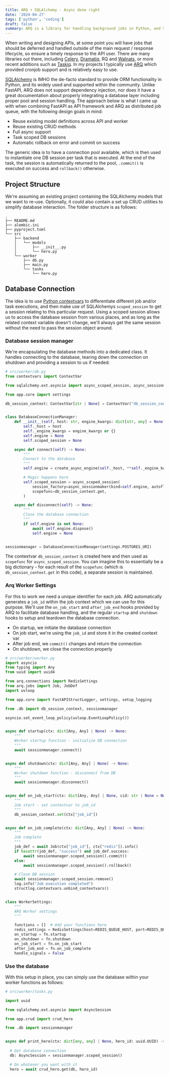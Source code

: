 ```yaml
---
title: ARQ + SQLAlchemy - Async done right
date: '2024-04-27'
tags: ['python', 'coding']
draft: false
summary: ARQ is a library for handling background jobs in Python, and SQLAlchemy is the de-facto standard for ORM in Python. This post shows how to combine both libraries in a FastAPI project.
---
```


When writing and designing APIs, at some point you will have jobs that should be deferred and handled outside of the main
request / response lifecycle, so ensure a timely response to the API user. There are many libraries out there, including
[Celery](https://docs.celeryq.dev/en/stable/), [Dramatiq](https://dramatiq.io), RQ and
[Walnats](https://walnats.orsinium.dev), or more recent additions such as [Taskiq](https://taskiq-python.github.io).
In my projects I typically use [ARQ](https://arq-docs.helpmanual.io) which provided cronjob support and is relatively easy to use.

[SQLAlchemy](https://www.sqlalchemy.org) is IMHO the de-facto standard to provide ORM functionality in Python, and its widely used and supported within the community. Unlike FastAPI, ARQ does not support dependency injection, nor does it have a great documentation about properly integrating a database layer including proper pool and session handling. The approach below is what I came up with when combining FastAPI as API framework and ARQ as distributed job queue, with the following design goals in mind:

- Reuse existing model definitions across API and worker
- Reuse existing CRUD methods
- Full async support
- Task scoped DB sessions
- Automatic rollback on error and commit on success

The generic idea is to have a connection pool available, which is then used to instantiate one DB session per task that is
executed. At the end of the task, the session is automatically returned to the pool, `.commit()` is executed on success and 
`rollback()` otherwise.

## <a name="Project Structure"></a>Project Structure

We're assuming an existing project containing the SQLAlchemy models that we want to re-use. Optionally, it could also contain
a set up CRUD utilities to simplify database interaction. The folder structure is as follows:

```
.
├── README.md
├── alembic.ini
├── pyproject.toml
└── src
    ├── backend
    │   └── models
    │       ├── __init__.py
    │       └── hero.py
    └── worker
        ├── db.py
        ├── main.py
        └── tasks
            └── hero.py
```

## <a name="Database Connection"></a>Database Connection

The idea is to use [Python contextvars](https://docs.python.org/3/library/contextvars.html) to differentiate
different job and/or task executions, and then make use of SQLAlchemys `scoped_session` to get a session relating
to this particular request. Using a scoped session allows us to access the database session from various places,
and as long as the related context variable doesn't change, we'll always get the same session without the need
to pass the session object around.

### Database session manager

We're encapsulating the database methods into a dedicated class. It handles connecting to the database, tearing down
the connection on shutdown and providing a session to us if needed:

```python
# src/worker/db.py
from contextvars import ContextVar

from sqlalchemy.ext.asyncio import async_scoped_session, async_sessionmaker, create_async_engine

from app.core import settings

db_session_context: ContextVar[str | None] = ContextVar("db_session_context", default=None)


class DatabaseConnectionManager:
    def __init__(self, host: str, engine_kwargs: dict[str, any] = None):
        self._host = host
        self._engine_kwargs = engine_kwargs or {}
        self.engine = None
        self.scoped_session = None

    async def connect(self) -> None:
        """
        Connect to the database
        """
        self.engine = create_async_engine(self._host, **self._engine_kwargs)

        # Magic happens here
        self.scoped_session = async_scoped_session(
            session_factory=async_sessionmaker(bind=self.engine, autoflush=False, autocommit=False),
            scopefunc=db_session_context.get,
        )

    async def disconnect(self) -> None:
        """
        Close the database connection
        """
        if self.engine is not None:
            await self.engine.dispose()
            self.engine = None


sessionmanager = DatabaseConnectionManager(settings.POSTGRES_URI)
```

The contextvar `db_session_context` is created here and then used as `scopefunc` for `async_scoped_session`. You can imagine
this to essentially be a big dictionary - for each result of the `scopefunc` (which is `db_session_context.get` in this code),
a separate session is maintained. 

### Arq Worker Settings

For this to work we need a unique identifier for each job. ARQ automatically generates a `job_id` within the job context which we can use for this purpose. We'll use the `on_job_start` and `after_job_end` hooks provided by ARQ to facilitate database handling, and the regular `startup` and `shutdown` hooks to setup and teardown the database connection.

- On startup, we initiate the database connection
- On job start, we're using the `job_id` and store it in the created context var
- After job end, we `commit()` changes and return the connection
- On shutdown, we close the connection properly

```python
# src/worker/worker.py
import asyncio
from typing import Any
from uuid import uuid4

from arq.connections import RedisSettings
from arq.jobs import Job, JobDef
import uvloop

from app.core import FastAPIStructLogger, settings, setup_logging

from .db import db_session_context, sessionmanager

asyncio.set_event_loop_policy(uvloop.EventLoopPolicy())


async def startup(ctx: dict[Any, Any] | None) -> None:
    """
    Worker startup function - initialize DB connection
    """
    await sessionmanager.connect()


async def shutdown(ctx: dict[Any, Any] | None) -> None:
    """
    Worker shutdown function - disconnect from DB
    """
    await sessionmanager.disconnect()


async def on_job_start(ctx: dict[Any, Any] | None, cid: str | None = None) -> None:
    """
    Job start - set contextvar to job_id
    """
    db_session_context.set(ctx["job_id"])


async def on_job_complete(ctx: dict[Any, Any] | None) -> None:
    """
    Job complete
    """
    job_def = await Job(ctx["job_id"], ctx["redis"]).info()
    if hasattr(job_def, "success") and job_def.success:
        await sessionmanager.scoped_session().commit()
    else:
        await sessionmanager.scoped_session().rollback()

    # Close DB session
    await sessionmanager.scoped_session.remove()
    log.info("Job execution completed")
    structlog.contextvars.unbind_contextvars()


class WorkerSettings:
    """
    ARQ Worker settings
    """

    functions = []  # Add your functions here
    redis_settings = RedisSettings(host=REDIS_QUEUE_HOST, port=REDIS_QUEUE_PORT)
    on_startup = fn.startup
    on_shutdown = fn.shutdown
    on_job_start = fn.on_job_start
    after_job_end = fn.on_job_complete
    handle_signals = False
```

### Use the database

With this setup in place, you can simply use the database within your worker functions as follows:

```python
# src/worker/tasks.py

import uuid

from sqlalchemy.ext.asyncio import AsyncSession

from app.crud import crud_hero

from .db import sessionmanager


async def print_hero(ctx: dict[any, any] | None, hero_id: uuid.UUID) -> None:
  
  # Get database connection
  db: AsyncSession = sessionmanager.scoped_session()

  # Do whatever you want with it
  hero = await crud_hero.get(db, hero_id)
```
